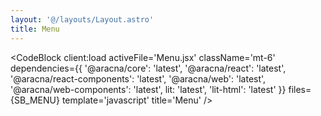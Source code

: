 ```yaml
---
layout: '@/layouts/Layout.astro'
title: Menu
---
```



<MenuComponentBlock client:load />

<CodeBlock
  client:load
  activeFile='Menu.jsx'
  className='mt-6'
  dependencies={{
    '@aracna/core': 'latest',
    '@aracna/react': 'latest',
    '@aracna/react-components': 'latest',
    '@aracna/web': 'latest',
    '@aracna/web-components': 'latest',
    lit: 'latest',
    'lit-html': 'latest'
  }}
  files={SB_MENU}
  template='javascript'
  title='Menu'
/>
